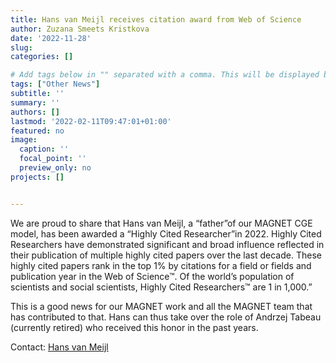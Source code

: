 ```yaml
---
title: Hans van Meijl receives citation award from Web of Science
author: Zuzana Smeets Kristkova
date: '2022-11-28'
slug: 
categories: []

# Add tags below in "" separated with a comma. This will be displayed below and nicely group items with the same tags.
tags: ["Other News"]
subtitle: ''
summary: ''
authors: []
lastmod: '2022-02-11T09:47:01+01:00'
featured: no
image:
  caption: ''
  focal_point: ''
  preview_only: no
projects: []


---
```

We are proud to share that Hans van Meijl, a "father"of our MAGNET CGE model, has been awarded a "Highly Cited Researcher"in 2022. Highly Cited Researchers have demonstrated significant and broad influence reflected in their publication of multiple highly cited papers over the last decade. These highly cited papers rank in the top 1% by citations for a field or fields and publication year in the Web of Science™. Of the world’s population of scientists and social scientists, Highly Cited Researchers™ are 1 in 1,000.”

This is a good news for our MAGNET work and all the MAGNET team that has contributed to that. Hans can thus take over the role of Andrzej Tabeau (currently retired) who received this honor in the past years.

Contact: [Hans van Meijl](/author/hans-van-meijl/)
